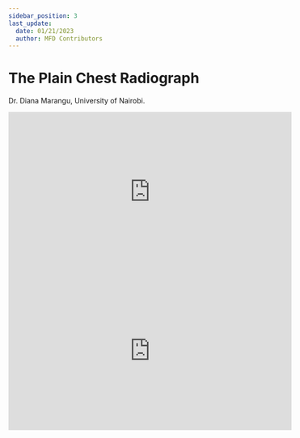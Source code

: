 ```yaml
---
sidebar_position: 3
last_update:
  date: 01/21/2023
  author: MFD Contributors
---
```


# The Plain Chest Radiograph

Dr. Diana Marangu, University of Nairobi.

<div style={{ display: 'flex', justifyContent: 'center' }}>
  <iframe
    width="560"
    height="315"
    src="https://www.youtube-nocookie.com/embed/EfHJgs2Lhsc?start=61"
    title="YouTube video player"
    frameborder="0"
    allow="accelerometer; autoplay; clipboard-write; encrypted-media; gyroscope; picture-in-picture; web-share"
    allowfullscreen
  ></iframe>
</div>

<iframe
  width="560"
  height="315"
  src="https://www.youtube-nocookie.com/embed/SR_ltGqnhio?start=20"
  title="YouTube video player"
  frameborder="0"
  allow="accelerometer; autoplay; clipboard-write; encrypted-media; gyroscope; picture-in-picture; web-share"
  allowfullscreen
></iframe>
